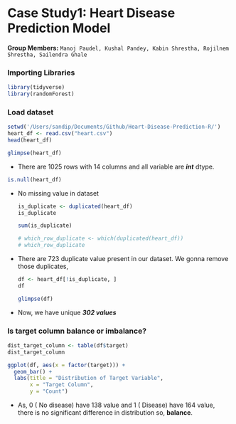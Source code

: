 # Case Study1: Heart Disease Prediction Model

**Group Members:** `Manoj Paudel, Kushal Pandey, Kabin Shrestha, Rojilnem Shrestha, Sailendra Ghale`

### Importing Libraries

```r
library(tidyverse)
library(randomForest)
```

### Load dataset

```r
setwd('/Users/sandip/Documents/Github/Heart-Disease-Prediction-R/')
heart_df <- read.csv("heart.csv")
head(heart_df)
```

```r
glimpse(heart_df)
```

-   There are 1025 rows with 14 columns and all variable are ***int*** dtype.

```r
is.null(heart_df)

```

-   No missing value in dataset

    ```r
    is_duplicate <- duplicated(heart_df)
    is_duplicate

    sum(is_duplicate)

    # which_row_duplicate <- which(duplicated(heart_df))
    # which_row_duplicate
    ```

-   There are 723 duplicate value present in our dataset. We gonna remove those duplicates,

    ```r
    df <- heart_df[!is_duplicate, ]
    df

    glimpse(df)
    ```

-   Now, we have unique ***302 values***

### Is target column balance or imbalance?

```r
dist_target_column <- table(df$target)
dist_target_column 
```

```r
ggplot(df, aes(x = factor(target))) +
  geom_bar() +
  labs(title = "Distribution of Target Variable",
       x = "Target Column",
       y = "Count")
```

-   As, 0 ( No disease) have 138 value and 1 ( Disease) have 164 value, there is no significant difference in distribution so, **balance**.
